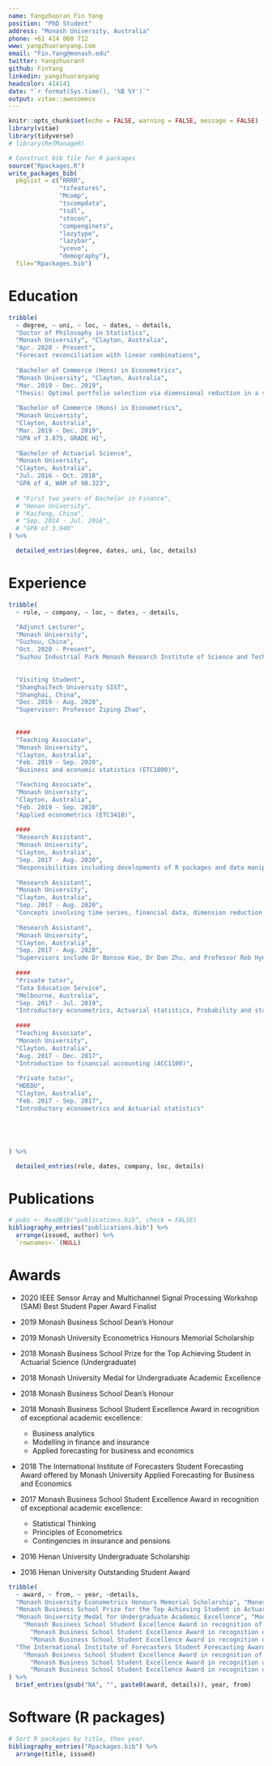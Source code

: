 ```yaml
---
name: Yangzhuoran Fin Yang
position: "PhD Student"
address: "Monash University, Australia"
phone: +61 414 060 712
www: yangzhuoranyang.com
email: "Fin.Yang@monash.edu"
twitter: YangzhuoranY
github: FinYang
linkedin: yangzhuoranyang
headcolor: 414141
date: "`r format(Sys.time(), '%B %Y')`"
output: vitae::awesomecv
---
```


```r
knitr::opts_chunk$set(echo = FALSE, warning = FALSE, message = FALSE)
library(vitae)
library(tidyverse)
# library(RefManageR)
```

```r
# Construct bib file for R packages
source("Rpackages.R")
write_packages_bib(
  pkglist = c("RRRR", 
              "tsfeatures",
              "Mcomp",
              "tscompdata", 
              "tsdl", 
              "stocon",
              "compenginets", 
              "lazytype", 
              "lazybar",
              "ycevo", 
              "demography"),
  file="Rpackages.bib")
```

# Education

```r
tribble(
  ~ degree, ~ uni, ~ loc, ~ dates, ~ details,
  "Doctor of Philosophy in Statistics", 
  "Monash University", "Clayton, Australia", 
  "Apr. 2020 - Present", 
  "Forecast reconciliation with linear combinations",
  
  "Bachelor of Commerce (Hons) in Econometrics", 
  "Monash University", "Clayton, Australia", 
  "Mar. 2019 - Dec. 2019", 
  "Thesis: Optimal portfolio selection via dimensional reduction in a stochastic optimal control setting",
  
  "Bachelor of Commerce (Hons) in Econometrics", 
  "Monash University", 
  "Clayton, Australia", 
  "Mar. 2019 - Dec. 2019", 
  "GPA of 3.875, GRADE H1",
  
  "Bachelor of Actuarial Science", 
  "Monash University", 
  "Clayton, Australia", 
  "Jul. 2016 - Oct. 2018", 
  "GPA of 4, WAM of 90.323", 
  
  # "First two years of Bachelor in Finance",
  # "Henan University",
  # "Kaifeng, China",
  # "Sep. 2014 - Jul. 2016",
  # "GPA of 3.940"
) %>% 

  detailed_entries(degree, dates, uni, loc, details)

```

# Experience

```r

tribble(
  ~ role, ~ company, ~ loc, ~ dates, ~ details,

  "Adjunct Lecturer", 
  "Monash University",
  "Suzhou, China", 
  "Oct. 2020 - Present", 
  "Suzhou Industrial Park Monash Research Institute of Science and Techology",
  
  
  "Visiting Student",
  "ShanghaiTech University SIST",
  "Shanghai, China",
  "Dec. 2019 - Aug. 2020",
  "Supervisor: Professor Ziping Zhao",
  
  
  ####
  "Teaching Associate", 
  "Monash University", 
  "Clayton, Australia", 
  "Feb. 2019 - Sep. 2020", 
  "Business and economic statistics (ETC1000)",

  "Teaching Associate", 
  "Monash University", 
  "Clayton, Australia", 
  "Feb. 2019 - Sep. 2020", 
  "Applied econometrics (ETC3410)",
  
  ####
  "Research Assistant", 
  "Monash University", 
  "Clayton, Australia", 
  "Sep. 2017 - Aug. 2020", 
  "Responsibilities including developments of R packages and data manipulation",
  
  "Research Assistant", 
  "Monash University", 
  "Clayton, Australia", 
  "Sep. 2017 - Aug. 2020", 
  "Concepts involving time series, financial data, dimension reduction and stochastic optimization",
  
  "Research Assistant", 
  "Monash University", 
  "Clayton, Australia", 
  "Sep. 2017 - Aug. 2020", 
  "Supervisors include Dr Bonsoo Koo, Dr Dan Zhu, and Professor Rob Hyndman",
  
  ####
  "Private tutor", 
  "Tata Education Service", 
  "Melbourne, Australia", 
  "Sep. 2017 - Jul. 2019", 
  "Introductory econometrics, Actuarial statistics, Probability and statistical inference for economics and business, Applied econometrics and Financial econometrics",
  
  ####
  "Teaching Associate", 
  "Monash University", 
  "Clayton, Australia", 
  "Aug. 2017 - Dec. 2017", 
  "Introduction to financial accounting (ACC1100)",
  
  "Private tutor",
  "HDEDU",
  "Clayton, Australia",
  "Feb. 2017 - Sep. 2017",
  "Introductory econometrics and Actuarial statistics"





) %>% 

  detailed_entries(role, dates, company, loc, details)

```

# Publications

```r
# pubs <- ReadBib("publications.bib", check = FALSE)
bibliography_entries("publications.bib") %>%
  arrange(issued, author) %>% 
  `rownames<-`(NULL)
```


\pagebreak

# Awards

* 2020 IEEE Sensor Array and Multichannel Signal Processing Workshop (SAM) Best Student Paper Award Finalist

* 2019 Monash Business School Dean's Honour

<!-- * 2019 Monash Business School Co-funded Graduate Research Scholarship -->

* 2019 Monash University Econometrics Honours Memorial Scholarship

* 2018 Monash Business School Prize for the Top Achieving Student in Actuarial Science (Undergraduate) 

* 2018 Monash University Medal for Undergraduate Academic Excellence

* 2018 Monash Business School Dean's Honour

* 2018 Monash Business School Student Excellence Award in recognition of exceptional academic excellence:  

  - Business analytics
  - Modelling in finance and insurance
  - Applied forecasting for business and economics

* 2018 The International Institute of Forecasters Student Forecasting Award 
    offered by Monash University Applied Forecasting for Business and Economics 

* 2017 Monash Business School Student Excellence Award in recognition of exceptional academic excellence:  

  - Statistical Thinking
  - Principles of Econometrics
  - Contingencies in insurance and pensions
  
* 2016 Henan University Undergraduate Scholarship 

* 2016 Henan University Outstanding Student Award

```r

tribble(
  ~ award, ~ from, ~ year, ~details,
  "Monash University Econometrics Honours Memorial Scholarship", "Monash", "2019", NA,
  "Monash Business School Prize for the Top Achieving Student in Actuarial Science (Undergraduate)", "Monash", "2018", NA,
  "Monash University Medal for Undergraduate Academic Excellence", "Monash", "2018", NA,
    "Monash Business School Student Excellence Award in recognition of exceptional academic excellence in:", "Monash", "2018", "Business analytics", 
      "Monash Business School Student Excellence Award in recognition of exceptional academic excellence in:", "Monash", "2018", "Modelling in finance and insurance", 
      "Monash Business School Student Excellence Award in recognition of exceptional academic excellence in:", "Monash", "2018", "Applied forecasting for business and economics", 
  "The International Institute of Forecasters Student Forecasting Award o", "IIF", "2018", NA,
    "Monash Business School Student Excellence Award in recognition of exceptional academic excellence in:", "Monash", "2017", "Statistical Thinking", 
      "Monash Business School Student Excellence Award in recognition of exceptional academic excellence in:", "Monash", "2017", "Principles of Econometrics", 
      "Monash Business School Student Excellence Award in recognition of exceptional academic excellence in:", "Monash", "2017", "Contingencies in insurance and pensions"
) %>%
  brief_entries(gsub("NA", "", paste0(award, details)), year, from)

```


# Software (R packages)


```r
# Sort R packages by title, then year.
bibliography_entries("Rpackages.bib") %>%
  arrange(title, issued) 
```


<!-- 

\pagebreak 

# Referees

```r
tribble(
  ~ name, ~ uni, ~ loc, ~ dates, ~ details,
  "Professor Rob J Hyndman", 
  "Monash University", "Professor", 
  "Clayton, Australia", 
  "Email: Rob.Hyndman@monash.edu",
  
  "Dr Dan Zhu", 
  "Monash University", "Senior Lecturer", 
  "Clayton, Australia", 
  "Email: Dan.Zhu@monash.edu",
  
  "Assoc Professor Bonsoo Koo", 
  "Monash University", "Associate Professor", 
  "Clayton, Australia", 
  "Email: Bonsoo.Koo@monash.edu",
  

) %>% 

  detailed_entries(loc, dates, name, uni, details)
```

-->
